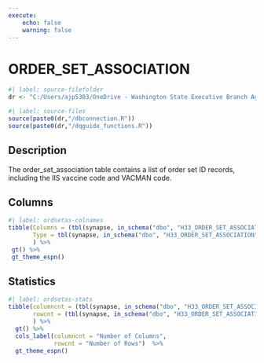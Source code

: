 ```yaml
---
execute:
    echo: false
    warning: false
---
```


# ORDER_SET_ASSOCIATION {.unnumbered}

```r
#| label: source-filefolder
dr <- "C:/Users/ajp5303/OneDrive - Washington State Executive Branch Agencies/source_scripts"
```

```r
#| label: source-files
source(paste0(dr,"/dbconnection.R"))
source(paste0(dr,"/dqguide_functions.R"))
```

## Description

The order_set_association table contains a list of order set ID records, including the IIS vaccine code and VACMAN code.

## Columns

```r
#| label: ordsetas-colnames
tibble(Columns = (tbl(synapse, in_schema("dbo", "H33_ORDER_SET_ASSOCIATION")) %>% colnames()),
       Type = tbl(synapse, in_schema("dbo", "H33_ORDER_SET_ASSOCIATION")) %>% head(1) %>% as_tibble() %>% sapply(class)
       ) %>%
 gt() %>%
 gt_theme_espn()
```

## Statistics

```r
#| label: ordsetas-stats
tibble(columncnt = (tbl(synapse, in_schema("dbo", "H33_ORDER_SET_ASSOCIATION")) %>% ncol()),
       rowcnt = (tbl(synapse, in_schema("dbo", "H33_ORDER_SET_ASSOCIATION"))) %>% nrow2()
       ) %>%
  gt() %>%
  cols_label(columncnt = "Number of Columns",
             rowcnt = "Number of Rows")  %>%
  gt_theme_espn()
```
